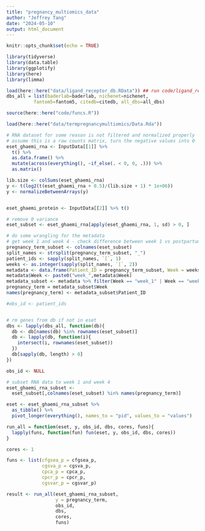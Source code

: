 ```yaml
---
title: "pregnancy_multiomics_data"
author: "Jeffrey Tang"
date: "2024-05-10"
output: html_document
---
```


```r
knitr::opts_chunk$set(echo = TRUE)

library(tidyverse)
library(data.table)
library(ggplotify)
library(here)
library(limma)

load(here::here("data/ligand_receptor_db.RData")) ## run code/ligand_receptor_dbs.Rmd first
dbs_all = list(baderlab=baderlab, nichenet=nichenet, 
          fantom5=fantom5, citedb=citedb, all_dbs=all_dbs)

source(here::here("code/funcs.R"))

```

```r
load(here::here("data/termpregnancymultiomics/Data.Rda"))

# RNA dataset for some reason is not filtered and normalized properly
# assume this is a raw counts matrix, turn the negative values into 0
eset_ghaemi_rna <- InputData[[1]] %>% 
  t() %>%
  as.data.frame() %>%
  mutate(across(everything(), ~if_else(. < 0, 0, .))) %>%
  as.matrix()

lib.size <- colSums(eset_ghaemi_rna)  
y <- t(log2(t(eset_ghaemi_rna + 0.5)/(lib.size + 1) * 1e+06))
y <- normalizeBetweenArrays(y)


eset_ghaemi_protein <- InputData[[2]] %>% t()

# remove 0 variance
eset_subset <- eset_ghaemi_rna[apply(eset_ghaemi_rna, 1, sd) > 0, ]

# do some wrangling for the metadata
# get week 1 and week 4 - check difference between week 1 vs postpartum
pregnancy_term_subset <- colnames(eset_subset)
split_names <- strsplit(pregnancy_term_subset, "_")
patient_ids <- sapply(split_names, `[`, 1)
weeks <- as.integer(sapply(split_names, `[`, 2))
metadata <- data.frame(Patient_ID = pregnancy_term_subset, Week = weeks)
metadata$Week <- paste0("week_",metadata$Week)
metadata_subset <- metadata %>% filter(Week == "week_1" | Week == "week_4")
pregnancy_term = metadata_subset$Week
names(pregnancy_term) <- metadata_subset$Patient_ID

#obs_id <- patient_ids


# rm genes from db if not in eset
dbs <- lapply(dbs_all, function(db){
  db <- db[names(db) %in% rownames(eset_subset)]
  db <- lapply(db, function(i){
    intersect(i, rownames(eset_subset))
  })
  db[sapply(db, length) > 0]
})

obs_id <- NULL

# subset RNA data to week 1 and week 4
eset_ghaemi_rna_subset <- 
  eset_subset[,colnames(eset_subset) %in% names(pregnancy_term)]

eset <- eset_ghaemi_rna_subset %>% 
  as_tibble() %>%
  pivot_longer(everything(), names_to = "pid", values_to = "values") 

```

```r
run_all = function(eset, y, obs_id, dbs, cores, funs){
  lapply(funs, function(fun) fun(eset, y, obs_id, dbs, cores))
}

cores <- 1

funs <- list(cfgsea_p = cfgsea_p,
             cgsva_p = cgsva_p,
             cpca_p = cpca_p,
             cpcr_p = cpcr_p,
             cgsvar_p = cgsvar_p)

result <- run_all(eset_ghaemi_rna_subset, 
                  y = pregnancy_term, 
                  obs_id, 
                  dbs, 
                  cores, 
                  funs)
```

